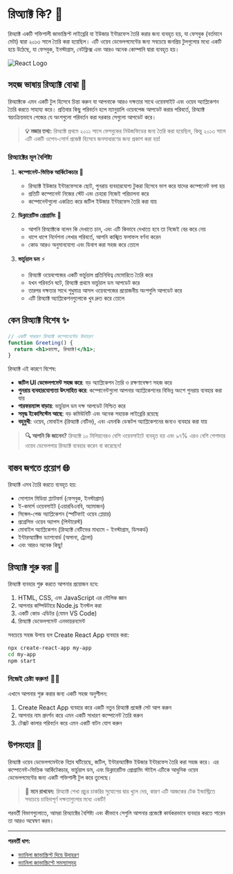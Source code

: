 # রিঅ্যাক্ট কি? 🚀

রিঅ্যাক্ট একটি শক্তিশালী জাভাস্ক্রিপ্ট লাইব্রেরি যা ইউজার ইন্টারফেস তৈরি করার জন্য ব্যবহৃত হয়, যা ফেসবুক (বর্তমানে মেটা) দ্বারা ২০১৩ সালে তৈরি করা হয়েছিল। এটি ওয়েব ডেভেলপমেন্টের জন্য সবচেয়ে জনপ্রিয় টুলগুলোর মধ্যে একটি হয়ে উঠেছে, যা ফেসবুক, ইনস্টাগ্রাম, নেটফ্লিক্স এবং আরও অনেক কোম্পানি দ্বারা ব্যবহৃত হয়।

![React Logo](https://upload.wikimedia.org/wikipedia/commons/thumb/a/a7/React-icon.svg/1200px-React-icon.svg.png)

## সহজ ভাষায় রিঅ্যাক্ট বোঝা 🧩

রিঅ্যাক্টকে এমন একটি টুল হিসেবে চিন্তা করুন যা আপনাকে আরও দক্ষতার সাথে ওয়েবসাইট এবং ওয়েব অ্যাপ্লিকেশন তৈরি করতে সাহায্য করে। প্রতিবার কিছু পরিবর্তন হলে ম্যানুয়ালি ওয়েবপেজ আপডেট করার পরিবর্তে, রিঅ্যাক্ট স্বয়ংক্রিয়ভাবে পেজের যে অংশগুলো পরিবর্তন করা দরকার সেগুলো আপডেট করে।

> **💡 মজার তথ্য:** রিঅ্যাক্ট প্রথমে ২০১১ সালে ফেসবুকের নিউজফিডের জন্য তৈরি করা হয়েছিল, কিন্তু ২০১৩ সালে এটি একটি ওপেন-সোর্স প্রজেক্ট হিসেবে জনসাধারণের জন্য প্রকাশ করা হয়!

### রিঅ্যাক্টের মূল বৈশিষ্ট্য

1. **কম্পোনেন্ট-ভিত্তিক আর্কিটেকচার** 🧱

   - রিঅ্যাক্ট ইউজার ইন্টারফেসকে ছোট, পুনরায় ব্যবহারযোগ্য টুকরা হিসেবে ভাগ করে যাদের কম্পোনেন্ট বলা হয়
   - প্রতিটি কম্পোনেন্ট নিজের স্টেট এবং চেহারা নিজেই পরিচালনা করে
   - কম্পোনেন্টগুলো একত্রিত করে জটিল ইউজার ইন্টারফেস তৈরি করা যায়

2. **ডিক্লারেটিভ প্রোগ্রামিং** 📝

   - আপনি রিঅ্যাক্টকে বলেন কি দেখাতে চান, এবং এটি কিভাবে দেখাতে হবে তা নিজেই বের করে নেয়
   - ধাপে ধাপে নির্দেশনা লেখার পরিবর্তে, আপনি কাঙ্খিত ফলাফল বর্ণনা করেন
   - কোড আরও অনুমানযোগ্য এবং ডিবাগ করা সহজ করে তোলে

3. **ভার্চুয়াল ডম** ⚡

   - রিঅ্যাক্ট ওয়েবপেজের একটি ভার্চুয়াল প্রতিনিধিত্ব মেমোরিতে তৈরি করে
   - যখন পরিবর্তন ঘটে, রিঅ্যাক্ট প্রথমে ভার্চুয়াল ডম আপডেট করে
   - তারপর দক্ষতার সাথে শুধুমাত্র আসল ওয়েবপেজের প্রয়োজনীয় অংশগুলি আপডেট করে
   - এটি রিঅ্যাক্ট অ্যাপ্লিকেশনগুলোকে খুব দ্রুত করে তোলে

## কেন রিঅ্যাক্ট বিশেষ ✨

```jsx
// একটি সাধারণ রিঅ্যাক্ট কম্পোনেন্টের উদাহরণ
function Greeting() {
  return <h1>হ্যালো, রিঅ্যাক্ট!</h1>;
}
```

রিঅ্যাক্ট এই কারণে বিশেষ:

- **জটিল UI ডেভেলপমেন্ট সহজ করে**: বড় অ্যাপ্লিকেশন তৈরি ও রক্ষণাবেক্ষণ সহজ করে
- **পুনরায় ব্যবহারযোগ্যতা উৎসাহিত করে**: কম্পোনেন্টগুলো আপনার অ্যাপ্লিকেশনের বিভিন্ন অংশে পুনরায় ব্যবহার করা যায়
- **পারফরম্যান্স বাড়ায়**: ভার্চুয়াল ডম দক্ষ আপডেট নিশ্চিত করে
- **সমৃদ্ধ ইকোসিস্টেম আছে**: বড় কমিউনিটি এবং অনেক সহায়ক লাইব্রেরি রয়েছে
- **বহুমুখী**: ওয়েব, মোবাইল (রিঅ্যাক্ট নেটিভ), এবং এমনকি ডেস্কটপ অ্যাপ্লিকেশনের জন্যও ব্যবহার করা যায়

> **🔍 আপনি কি জানেন?** রিঅ্যাক্ট ১০ মিলিয়নেরও বেশি ওয়েবসাইটে ব্যবহৃত হয় এবং ৯৭% এরও বেশি পেশাদার ওয়েব ডেভেলপার রিঅ্যাক্ট ব্যবহার করেন বা করেছেন!

## বাস্তব জগতে প্রয়োগ 🌐

রিঅ্যাক্ট এসব তৈরি করতে ব্যবহৃত হয়:

- সোশ্যাল মিডিয়া প্ল্যাটফর্ম (ফেসবুক, ইনস্টাগ্রাম)
- ই-কমার্স ওয়েবসাইট (এয়ারবিএনবি, অ্যামাজন)
- সিঙ্গেল-পেজ অ্যাপ্লিকেশন (স্পটিফাই ওয়েব প্লেয়ার)
- প্রগ্রেসিভ ওয়েব অ্যাপস (পিন্টারেস্ট)
- মোবাইল অ্যাপ্লিকেশন (রিঅ্যাক্ট নেটিভের মাধ্যমে - ইনস্টাগ্রাম, ডিসকর্ড)
- ইন্টারঅ্যাক্টিভ ড্যাশবোর্ড (অসানা, ট্রেলো)
- এবং আরও অনেক কিছু!

## রিঅ্যাক্ট শুরু করা 🏁

রিঅ্যাক্ট ব্যবহার শুরু করতে আপনার প্রয়োজন হবে:

1. HTML, CSS, এবং JavaScript এর মৌলিক জ্ঞান
2. আপনার কম্পিউটারে Node.js ইনস্টল করা
3. একটি কোড এডিটর (যেমন VS Code)
4. রিঅ্যাক্ট ডেভেলপমেন্ট এনভায়রনমেন্ট

সবচেয়ে সহজ উপায় হল Create React App ব্যবহার করা:

```bash
npx create-react-app my-app
cd my-app
npm start
```

### নিজেই চেষ্টা করুন! 👨‍💻

এখানে আপনার শুরু করার জন্য একটি সহজ অনুশীলন:

1. Create React App ব্যবহার করে একটি নতুন রিঅ্যাক্ট প্রজেক্ট সেট আপ করুন
2. আপনার নাম প্রদর্শন করে এমন একটি সাধারণ কম্পোনেন্ট তৈরি করুন
3. টেক্সট কালার পরিবর্তন করে এমন একটি বাটন যোগ করুন

## উপসংহার 🎯

রিঅ্যাক্ট ওয়েব ডেভেলপমেন্টকে বিপ্লব ঘটিয়েছে, জটিল, ইন্টারঅ্যাক্টিভ ইউজার ইন্টারফেস তৈরি করা সহজ করে। এর কম্পোনেন্ট-ভিত্তিক আর্কিটেকচার, ভার্চুয়াল ডম, এবং ডিক্লারেটিভ প্রোগ্রামিং স্টাইল এটিকে আধুনিক ওয়েব ডেভেলপমেন্টের জন্য একটি শক্তিশালী টুল করে তুলেছে।

> **🌟 মনে রাখবেন:** রিঅ্যাক্ট শেখা প্রচুর চাকরির সুযোগের দ্বার খুলে দেয়, কারণ এটি আজকের টেক ইন্ডাস্ট্রিতে সবচেয়ে চাহিদাপূর্ণ দক্ষতাগুলোর মধ্যে একটি!

পরবর্তী বিভাগগুলোতে, আমরা রিঅ্যাক্টের বৈশিষ্ট্য এবং কীভাবে সেগুলি আপনার প্রজেক্টে কার্যকরভাবে ব্যবহার করতে পারেন তা আরও অন্বেষণ করব।

---

**পরবর্তী ধাপ:**

- [ভ্যানিলা জাভাস্ক্রিপ্ট দিয়ে উদাহরণ](/javascript-guidebook-en/React-js/LWS-Module-1/example-with-vanilla-js)
- [ভ্যানিলা জাভাস্ক্রিপ্টে সমস্যাসমূহ](/javascript-guidebook-en/React-js/LWS-Module-1/problem-in-vanilla-js)
